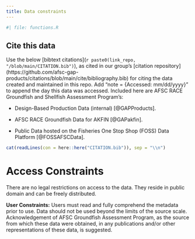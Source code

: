 ```yaml
---
title: Data constraints
---
```


```r
#| file: functions.R
```


## Cite this data

Use the below \[bibtext citations\](`r paste0(link_repo, "/blob/main/CITATION.bib")`), as cited in our group's \[citation repository\](https://github.com/afsc-gap-products/citations/blob/main/cite/bibliography.bib) for citing the data created and maintained in this repo. Add "note = {Accessed: mm/dd/yyyy}" to append the day this data was accessed. Included here are AFSC RACE Groundfish and Shellfish Assessment Program's:

 - Design-Based Production Data (internal) \[\@GAPProducts\].

- AFSC RACE Groundfish Data for AKFIN \[\@GAPakfin\].

- Public Data hosted on the Fisheries One Stop Shop (FOSS) Data Platform \[\@FOSSAFSCData\].

```r
cat(readLines(con = here::here("CITATION.bib")), sep = "\\n")
```


# Access Constraints

There are no legal restrictions on access to the data. They reside in public domain and can be freely distributed.

**User Constraints:** Users must read and fully comprehend the metadata prior to use. Data should not be used beyond the limits of the source scale. Acknowledgement of AFSC Groundfish Assessment Program, as the source from which these data were obtained, in any publications and/or other representations of these data, is suggested.

